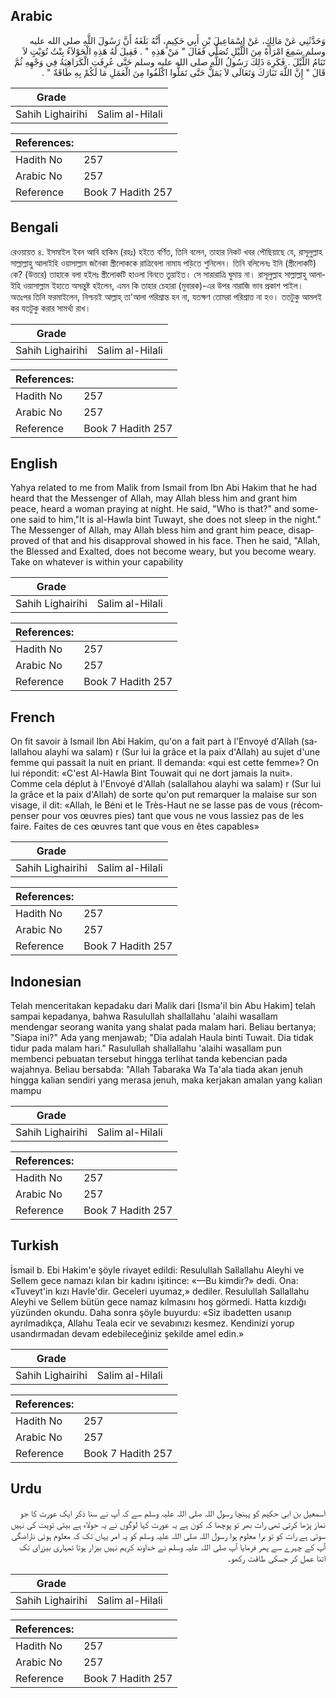 ## Arabic


<div dir="rtl" lang="ar" style={{fontSize:'larger',backgroundColor:'#f8f9fa',padding:20}}>
وَحَدَّثَنِي عَنْ مَالِكٍ، عَنْ إِسْمَاعِيلَ بْنِ أَبِي حَكِيمٍ، أَنَّهُ بَلَغَهُ أَنَّ رَسُولَ اللَّهِ صلى الله عليه وسلم سَمِعَ امْرَأَةً مِنَ اللَّيْلِ تُصَلِّي فَقَالَ ‏"‏ مَنْ هَذِهِ ‏"‏ ‏.‏ فَقِيلَ لَهُ هَذِهِ الْحَوْلاَءُ بِنْتُ تُوَيْتٍ لاَ تَنَامُ اللَّيْلَ ‏.‏ فَكَرِهَ ذَلِكَ رَسُولُ اللَّهِ صلى الله عليه وسلم حَتَّى عُرِفَتِ الْكَرَاهِيَةُ فِي وَجْهِهِ ثُمَّ قَالَ ‏"‏ إِنَّ اللَّهَ تَبَارَكَ وَتَعَالَى لاَ يَمَلُّ حَتَّى تَمَلُّوا اكْلَفُوا مِنَ الْعَمَلِ مَا لَكُمْ بِهِ طَاقَةٌ ‏"‏ ‏.‏
</div>
<div style={{backgroundColor:'#f8f9fa',padding:20, marginBottom: 10}}><table> <thead> <tr> <th>Grade</th> <th></th> </tr> </thead> <tbody> <tr><td>Sahih Lighairihi</td><td>Salim al-Hilali</td></tr></tbody></table><table> <thead> <tr> <th>References:</th> <th></th> </tr> </thead> <tbody><tr><td>Hadith No</td><td>257</td></tr><tr><td>Arabic No</td><td>257</td></tr><tr><td>Reference</td><td>Book 7 Hadith 257</td></tr></tbody></table></div>

## Bengali


<div dir="ltr" lang="bn" style={{fontSize:'larger',backgroundColor:'#f8f9fa',padding:20}}>
রেওয়ায়ত ৪. ইসমাইল ইবন আবি হাকিম (রহঃ) হইতে বর্ণিত, তিনি বলেন, তাহার নিকট খবর পৌছিয়াছে যে, রাসূলুল্লাহ সাল্লাল্লাহু আলাইহি ওয়াসাল্লাম জনৈকা স্ত্রীলোককে রাত্রিবেলা নামায পড়িতে শুনিলেন। তিনি বলিলেনঃ ইনি (স্ত্রীলোকটি) কে? (উত্তরে) তাহাকে বলা হইলঃ স্ত্রীলোকটি হাওলা বিনতে তুয়াইত। সে সারারাত্রি ঘুমায় না। রাসূলুল্লাহ সাল্লাল্লাহু আলাইহি ওয়াসাল্লাম ইহাতে অসন্তুষ্ট হইলেন, এমন কি তাহার চেহারা (মুবারক)-এর উপর নারাজি ভাব প্রকাশ পাইল। অতঃপর তিনি ফরমাইলেন, নিশ্চয়ই আল্লাহ্ তা'আলা পরিশ্রান্ত হন না, যতক্ষণ তোমরা পরিশ্রাত্ত না হও। ততটুকু আমলই কর যতটুকু করার সামর্থ্য রাখ।
</div>
<div style={{backgroundColor:'#f8f9fa',padding:20, marginBottom: 10}}><table> <thead> <tr> <th>Grade</th> <th></th> </tr> </thead> <tbody> <tr><td>Sahih Lighairihi</td><td>Salim al-Hilali</td></tr></tbody></table><table> <thead> <tr> <th>References:</th> <th></th> </tr> </thead> <tbody><tr><td>Hadith No</td><td>257</td></tr><tr><td>Arabic No</td><td>257</td></tr><tr><td>Reference</td><td>Book 7 Hadith 257</td></tr></tbody></table></div>

## English


<div dir="ltr" lang="en" style={{fontSize:'larger',backgroundColor:'#f8f9fa',padding:20}}>
Yahya related to me from Malik from Ismail from Ibn Abi Hakim that he had heard that the Messenger of Allah, may Allah bless him and grant him peace, heard a woman praying at night. He said, "Who is that?" and someone said to him,"It is al-Hawla bint Tuwayt, she does not sleep in the night." The Messenger of Allah, may Allah bless him and grant him peace, disapproved of that and his disapproval showed in his face. Then he said, "Allah, the Blessed and Exalted, does not become weary, but you become weary. Take on whatever is within your capability
</div>
<div style={{backgroundColor:'#f8f9fa',padding:20, marginBottom: 10}}><table> <thead> <tr> <th>Grade</th> <th></th> </tr> </thead> <tbody> <tr><td>Sahih Lighairihi</td><td>Salim al-Hilali</td></tr></tbody></table><table> <thead> <tr> <th>References:</th> <th></th> </tr> </thead> <tbody><tr><td>Hadith No</td><td>257</td></tr><tr><td>Arabic No</td><td>257</td></tr><tr><td>Reference</td><td>Book 7 Hadith 257</td></tr></tbody></table></div>

## French


<div dir="ltr" lang="fr" style={{fontSize:'larger',backgroundColor:'#f8f9fa',padding:20}}>
On fit savoir à Ismail Ibn Abi Hakim, qu'on a fait part à l'Envoyé d'Allah (salallahou alayhi wa salam) r (Sur lui la grâce et la paix d'Allah) au sujet d'une femme qui passait la nuit en priant. Il demanda: «qui est cette femme»? On lui répondit: «C'est Al-Hawla Bint Touwait qui ne dort jamais la nuit». Comme cela déplut à l'Envoyé d'Allah (salallahou alayhi wa salam) r (Sur lui la grâce et la paix d'Allah) de sorte qu'on put remarquer la malaise sur son visage, il dit: «Allah, le Béni et le Très-Haut ne se lasse pas de vous (récompenser pour vos œuvres pies) tant que vous ne vous lassiez pas de les faire. Faites de ces œuvres tant que vous en êtes capables»
</div>
<div style={{backgroundColor:'#f8f9fa',padding:20, marginBottom: 10}}><table> <thead> <tr> <th>Grade</th> <th></th> </tr> </thead> <tbody> <tr><td>Sahih Lighairihi</td><td>Salim al-Hilali</td></tr></tbody></table><table> <thead> <tr> <th>References:</th> <th></th> </tr> </thead> <tbody><tr><td>Hadith No</td><td>257</td></tr><tr><td>Arabic No</td><td>257</td></tr><tr><td>Reference</td><td>Book 7 Hadith 257</td></tr></tbody></table></div>

## Indonesian


<div dir="ltr" lang="id" style={{fontSize:'larger',backgroundColor:'#f8f9fa',padding:20}}>
Telah menceritakan kepadaku dari Malik dari [Isma'il bin Abu Hakim] telah sampai kepadanya, bahwa Rasulullah shallallahu 'alaihi wasallam mendengar seorang wanita yang shalat pada malam hari. Beliau bertanya; "Siapa ini?" Ada yang menjawab; "Dia adalah Haula binti Tuwait. Dia tidak tidur pada malam hari." Rasulullah shallallahu 'alaihi wasallam pun membenci pebuatan tersebut hingga terlihat tanda kebencian pada wajahnya. Beliau bersabda: "Allah Tabaraka Wa Ta'ala tiada akan jenuh hingga kalian sendiri yang merasa jenuh, maka kerjakan amalan yang kalian mampu
</div>
<div style={{backgroundColor:'#f8f9fa',padding:20, marginBottom: 10}}><table> <thead> <tr> <th>Grade</th> <th></th> </tr> </thead> <tbody> <tr><td>Sahih Lighairihi</td><td>Salim al-Hilali</td></tr></tbody></table><table> <thead> <tr> <th>References:</th> <th></th> </tr> </thead> <tbody><tr><td>Hadith No</td><td>257</td></tr><tr><td>Arabic No</td><td>257</td></tr><tr><td>Reference</td><td>Book 7 Hadith 257</td></tr></tbody></table></div>

## Turkish


<div dir="ltr" lang="tr" style={{fontSize:'larger',backgroundColor:'#f8f9fa',padding:20}}>
İsmail b. Ebi Hakim'e şöyle rivayet edildi: Resulullah Sallallahu Aleyhi ve Sellem gece namazı kılan bir kadını işitince: «—Bu kimdir?» dedi. Ona: «Tuveyt'in kızı Havle'dir. Geceleri uyumaz,» dediler. Resulul­lah Sallallahu Aleyhi ve Sellem bütün gece namaz kılmasını hoş görmedi. Hatta kızdığı yüzünden okundu. Daha sonra şöyle buyurdu: «Siz ibadetten usanıp ayrılmadıkça, Allahu Teala ecir ve sevabınızı kesmez. Kendinizi yorup usandırmadan devam edebileceğiniz şekilde amel edin.»
</div>
<div style={{backgroundColor:'#f8f9fa',padding:20, marginBottom: 10}}><table> <thead> <tr> <th>Grade</th> <th></th> </tr> </thead> <tbody> <tr><td>Sahih Lighairihi</td><td>Salim al-Hilali</td></tr></tbody></table><table> <thead> <tr> <th>References:</th> <th></th> </tr> </thead> <tbody><tr><td>Hadith No</td><td>257</td></tr><tr><td>Arabic No</td><td>257</td></tr><tr><td>Reference</td><td>Book 7 Hadith 257</td></tr></tbody></table></div>

## Urdu


<div dir="rtl" lang="ur" style={{fontSize:'larger',backgroundColor:'#f8f9fa',padding:20}}>
اسمعیل بن ابی حکیم کو پہنچا رسول اللہ صلی اللہ علیہ وسلم سے کہ آپ نے سنا ذکر ایک عورت کا جو نماز پڑھا کرتی تھی رات بھر تو پوچھا کہ کون ہے یہ عورت کہا لوگوں نے یہ حولاء ہے بیٹی تویت کی نہیں سوتی ہے رات کو تو برا معلوم ہوا رسول اللہ صلی اللہ علیہ وسلم کو یہ امر یہاں تک کہ معلوم ہوئی ناراضگی آپ کے چہرے سے پھر فرمایا آپ صلی اللہ علیہ وسلم نے خداوند کریم نہیں بیزار ہوتا تمہاری بیزرای تک اتنا عمل کر جسکی طاقت رکھو۔
</div>
<div style={{backgroundColor:'#f8f9fa',padding:20, marginBottom: 10}}><table> <thead> <tr> <th>Grade</th> <th></th> </tr> </thead> <tbody> <tr><td>Sahih Lighairihi</td><td>Salim al-Hilali</td></tr></tbody></table><table> <thead> <tr> <th>References:</th> <th></th> </tr> </thead> <tbody><tr><td>Hadith No</td><td>257</td></tr><tr><td>Arabic No</td><td>257</td></tr><tr><td>Reference</td><td>Book 7 Hadith 257</td></tr></tbody></table></div>